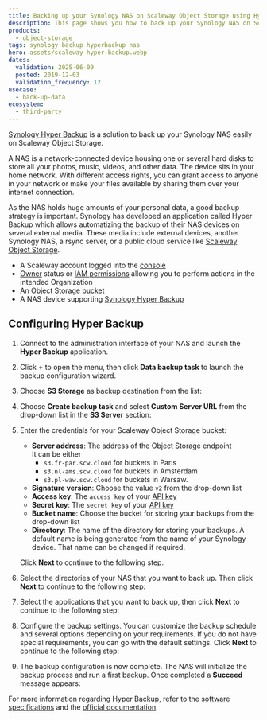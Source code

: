 ```yaml
---
title: Backing up your Synology NAS on Scaleway Object Storage using Hyper Backup
description: This page shows you how to back up your Synology NAS on Scaleway Object Storage using Hyper Backup
products:
  - object-storage
tags: synology backup hyperbackup nas
hero: assets/scaleway-hyper-backup.webp
dates:
  validation: 2025-06-09
  posted: 2019-12-03
  validation_frequency: 12
usecase:
  - back-up-data
ecosystem:
  - third-party
---
```




[Synology Hyper Backup](https://www.synology.com/en-us/dsm/feature/hyper_backup) is a solution to back up your Synology NAS easily on Scaleway Object Storage.

A NAS is a network-connected device housing one or several hard disks to store all your photos, music, videos, and other data. The device sits in your home network. With different access rights, you can grant access to anyone in your network or make your files available by sharing them over your internet connection.

As the NAS holds huge amounts of your personal data, a good backup strategy is important. Synology has developed an application called Hyper Backup which allows automatizing the backup of their NAS devices on several external media. These media include external devices, another Synology NAS, a rsync server, or a public cloud service like [Scaleway Object Storage](https://www.scaleway.com/en/object-storage/).

<Requirements />

- A Scaleway account logged into the [console](https://console.scaleway.com)
- [Owner](/iam/concepts/#owner) status or [IAM permissions](/iam/concepts/#permission) allowing you to perform actions in the intended Organization
- An [Object Storage bucket](/object-storage/quickstart/)
- A NAS device supporting [Synology Hyper Backup](https://www.synology.com/en-us/dsm/feature/hyper_backup)

## Configuring Hyper Backup

1. Connect to the administration interface of your NAS and launch the **Hyper Backup** application.
2. Click **+** to open the menu, then click **Data backup task** to launch the backup configuration wizard.
    <Lightbox image={image} alt="" />
3. Choose **S3 Storage** as backup destination from the list:
    <Lightbox image={image2} alt="" />
4. Choose **Create backup task** and select **Custom Server URL** from the drop-down list in the **S3 Server** section:
    <Lightbox image={image3} alt="" />
5. Enter the credentials for your Scaleway Object Storage bucket:
    <Lightbox image={image4} alt="" />

    - **Server address**: The address of the Object Storage endpoint<br />
      It can be either
        - `s3.fr-par.scw.cloud` for buckets in Paris
        - `s3.nl-ams.scw.cloud` for buckets in Amsterdam
        - `s3.pl-waw.scw.cloud` for buckets in Warsaw.
    - **Signature version**: Choose the value `v2` from the drop-down list
    - **Access key**: The `access key` of your [API key](/iam/how-to/create-api-keys/)
    - **Secret key**: The `secret key` of your [API key](/iam/how-to/create-api-keys/)
    - **Bucket name**: Choose the bucket for storing your backups from the drop-down list
    - **Directory**: The name of the directory for storing your backups. A default name is being generated from the name of your Synology device. That name can be changed if required.

    Click **Next** to continue to the following step.
6. Select the directories of your NAS that you want to back up. Then click **Next** to continue to the following step:
    <Lightbox image={image5} alt="" />
7. Select the applications that you want to back up, then click **Next** to continue to the following step:
    <Lightbox image={image6} alt="" />
8. Configure the backup settings. You can customize the backup schedule and several options depending on your requirements. If you do not have special requirements, you can go with the default settings. Click **Next** to continue to the following step:
    <Lightbox image={image7} alt="" />
9. The backup configuration is now complete. The NAS will initialize the backup process and run a first backup. Once completed a **Succeed** message appears:
    <Lightbox image={image8} alt="" />

For more information regarding Hyper Backup, refer to the [software specifications](https://www.synology.com/en-us/dsm/software_spec/hyper_backup) and the [official documentation](https://kb.synology.com/en-us/DSM/tutorial/How_to_back_up_your_data_to_cloud_services_with_Hyper_Backup).